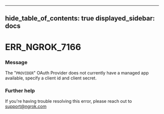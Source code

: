

---
hide_table_of_contents: true
displayed_sidebar: docs
---


# ERR_NGROK_7166

### Message
The "`PROVIDER`" OAuth Provider does not currently have a managed app available, specify a client id and client secret.

<ErrorDetails />



### Further help
If you're having trouble resolving this error, please reach out to [support@ngrok.com](mailto:support@ngrok.com?subject=Help%20with%20ERR_NGROK_7166)

